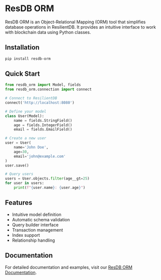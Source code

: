 # ResDB ORM

ResDB ORM is an Object-Relational Mapping (ORM) tool that simplifies database operations in ResilientDB. It provides an intuitive interface to work with blockchain data using Python classes.

## Installation

```bash
pip install resdb-orm
```

## Quick Start

```python
from resdb_orm import Model, fields
from resdb_orm.connection import connect

# Connect to ResilientDB
connect('http://localhost:8080')

# Define your model
class User(Model):
    name = fields.StringField()
    age = fields.IntegerField()
    email = fields.EmailField()

# Create a new user
user = User(
    name='John Doe',
    age=30,
    email='john@example.com'
)
user.save()

# Query users
users = User.objects.filter(age__gt=25)
for user in users:
    print(f"{user.name}: {user.age}")
```

## Features

- Intuitive model definition
- Automatic schema validation
- Query builder interface
- Transaction management
- Index support
- Relationship handling

## Documentation

For detailed documentation and examples, visit our [ResDB ORM Documentation](https://docs.resilientdb.com/resdb-orm). 